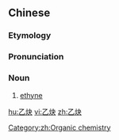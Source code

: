 ==Chinese==
{{zh-forms}}
{{wikipedia|lang=zh}}

===Etymology===
{{zh-compound|乙|炔|eth-|-yne}}

===Pronunciation===
{{zh-pron
|m=yǐquē
|c=jyut3 kyut3
|mn=xm:it-koat/xm:it-khoat
|cat=n
}}

===Noun===
{{zh-noun}}

# [[ethyne]]

[[Category:zh:Organic chemistry]]

[[hu:乙炔]]
[[vi:乙炔]]
[[zh:乙炔]]